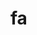 # fa


<ul className="grid grid-cols-1 md:grid-cols-2 lg:grid-cols-3 xl:grid-cols-4 gap-4 -ml-6">
<ReferenceCard
    title="Analysis"
    description="Save time reading SEC filings with the help of machine learning. [Source: https://eclect.us]"
    url="/sdk/reference/stocks/fa/analysis"
    chevron={false}
/>
<ReferenceCard
    title="Analyst"
    description="Get analyst data. [Source: Finviz]"
    url="/sdk/reference/stocks/fa/analyst"
    chevron={false}
/>
<ReferenceCard
    title="Balance"
    description="Get balance sheet."
    url="/sdk/reference/stocks/fa/balance"
    chevron={false}
/>
<ReferenceCard
    title="Cal"
    description="Get calendar earnings for ticker symbol"
    url="/sdk/reference/stocks/fa/cal"
    chevron={false}
/>
<ReferenceCard
    title="Cash"
    description="Get Cash Flow."
    url="/sdk/reference/stocks/fa/cash"
    chevron={false}
/>
<ReferenceCard
    title="Customer"
    description="Print customers from ticker provided"
    url="/sdk/reference/stocks/fa/customer"
    chevron={false}
/>
<ReferenceCard
    title="Dcf"
    description="Get stocks dcf from FMP"
    url="/sdk/reference/stocks/fa/dcf"
    chevron={false}
/>
<ReferenceCard
    title="Dcfc"
    description="Get stocks dcf from FMP"
    url="/sdk/reference/stocks/fa/dcfc"
    chevron={false}
/>
<ReferenceCard
    title="Divs"
    description="Get historical dividend for ticker"
    url="/sdk/reference/stocks/fa/divs"
    chevron={false}
/>
<ReferenceCard
    title="Dupont"
    description="Get dupont ratios"
    url="/sdk/reference/stocks/fa/dupont"
    chevron={false}
/>
<ReferenceCard
    title="Earnings"
    description="Get earnings data."
    url="/sdk/reference/stocks/fa/earnings"
    chevron={false}
/>
<ReferenceCard
    title="Enterprise"
    description="Financial Modeling Prep ticker enterprise"
    url="/sdk/reference/stocks/fa/enterprise"
    chevron={false}
/>
<ReferenceCard
    title="Epsfc"
    description="Takes the ticker, asks for seekingalphaID and gets eps estimates"
    url="/sdk/reference/stocks/fa/epsfc"
    chevron={false}
/>
<ReferenceCard
    title="Est"
    description="Get analysts' estimates for a given ticker. [Source: Business Insider]"
    url="/sdk/reference/stocks/fa/est"
    chevron={false}
/>
<ReferenceCard
    title="Fama Coe"
    description="Use Fama and French to get the cost of equity for a company"
    url="/sdk/reference/stocks/fa/fama_coe"
    chevron={false}
/>
<ReferenceCard
    title="Fama Raw"
    description="Get Fama French data"
    url="/sdk/reference/stocks/fa/fama_raw"
    chevron={false}
/>
<ReferenceCard
    title="Fraud"
    description="Get fraud ratios based on fundamentals"
    url="/sdk/reference/stocks/fa/fraud"
    chevron={false}
/>
<ReferenceCard
    title="Growth"
    description="Get financial statement growth"
    url="/sdk/reference/stocks/fa/growth"
    chevron={false}
/>
<ReferenceCard
    title="Historical 5"
    description="Get 5 year monthly historical performance for a ticker with dividends filtered"
    url="/sdk/reference/stocks/fa/historical_5"
    chevron={false}
/>
<ReferenceCard
    title="Income"
    description="Get income statement."
    url="/sdk/reference/stocks/fa/income"
    chevron={false}
/>
<ReferenceCard
    title="Key"
    description="Get key metrics from overview"
    url="/sdk/reference/stocks/fa/key"
    chevron={false}
/>
<ReferenceCard
    title="Metrics"
    description="Get key metrics"
    url="/sdk/reference/stocks/fa/metrics"
    chevron={false}
/>
<ReferenceCard
    title="Mgmt"
    description="Get company managers from Business Insider"
    url="/sdk/reference/stocks/fa/mgmt"
    chevron={false}
/>
<ReferenceCard
    title="Mktcap"
    description="Get market cap over time for ticker. [Source: Yahoo Finance]"
    url="/sdk/reference/stocks/fa/mktcap"
    chevron={false}
/>
<ReferenceCard
    title="News"
    description="Get news from Finviz"
    url="/sdk/reference/stocks/fa/news"
    chevron={false}
/>
<ReferenceCard
    title="Overview"
    description="Get overview."
    url="/sdk/reference/stocks/fa/overview"
    chevron={false}
/>
<ReferenceCard
    title="Pt"
    description="Get analysts' price targets for a given stock. [Source: Business Insider]"
    url="/sdk/reference/stocks/fa/pt"
    chevron={false}
/>
<ReferenceCard
    title="Rating"
    description="Get ratings for a given ticker. [Source: Financial Modeling Prep]"
    url="/sdk/reference/stocks/fa/rating"
    chevron={false}
/>
<ReferenceCard
    title="Ratios"
    description="Get key ratios"
    url="/sdk/reference/stocks/fa/ratios"
    chevron={false}
/>
<ReferenceCard
    title="Revfc"
    description="Takes the ticker, asks for seekingalphaID and gets rev estimates"
    url="/sdk/reference/stocks/fa/revfc"
    chevron={false}
/>
<ReferenceCard
    title="Rot"
    description="Get rating over time data. [Source: Finnhub]"
    url="/sdk/reference/stocks/fa/rot"
    chevron={false}
/>
<ReferenceCard
    title="Score"
    description="Gets value score from fmp"
    url="/sdk/reference/stocks/fa/score"
    chevron={false}
/>
<ReferenceCard
    title="Sec"
    description="Get SEC filings for a given stock ticker. [Source: Nasdaq]"
    url="/sdk/reference/stocks/fa/sec"
    chevron={false}
/>
<ReferenceCard
    title="Shrs"
    description="Get shareholders from yahoo"
    url="/sdk/reference/stocks/fa/shrs"
    chevron={false}
/>
<ReferenceCard
    title="Similar Dfs"
    description="Get dataframes for similar companies"
    url="/sdk/reference/stocks/fa/similar_dfs"
    chevron={false}
/>
<ReferenceCard
    title="Splits"
    description="Get splits and reverse splits events. [Source: Yahoo Finance]"
    url="/sdk/reference/stocks/fa/splits"
    chevron={false}
/>
<ReferenceCard
    title="Supplier"
    description="Get suppliers from ticker provided. [Source: CSIMarket]"
    url="/sdk/reference/stocks/fa/supplier"
    chevron={false}
/>
</ul>
